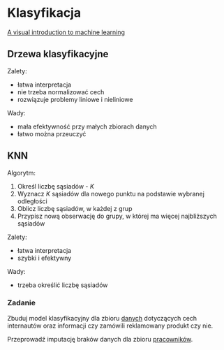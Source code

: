 # Klasyfikacja

[A visual introduction to machine learning](http://www.r2d3.us/visual-intro-to-machine-learning-part-1/)

## Drzewa klasyfikacyjne

Zalety:

- łatwa interpretacja
- nie trzeba normalizować cech
- rozwiązuje problemy liniowe i nieliniowe

Wady:

- mała efektywność przy małych zbiorach danych
- łatwo można przeuczyć


## KNN

Algorytm:

1. Określ liczbę sąsiadów - $K$
2. Wyznacz $K$ sąsiadów dla nowego punktu na podstawie wybranej odległości
3. Oblicz liczbę sąsiadów, w każdej z grup
4. Przypisz nową obserwację do grupy, w której ma więcej najbliższych sąsiadów

Zalety:

- łatwa interpretacja
- szybki i efektywny

Wady:

- trzeba określić liczbę sąsiadów


### Zadanie

Zbuduj model klasyfikacyjny dla zbioru [danych](data/Social_Network_Ads.csv) dotyczących cech internautów oraz informacji czy zamówili reklamowany produkt czy nie.

Przeprowadź imputację braków danych dla zbioru [pracowników](data/pracownicy.RData).